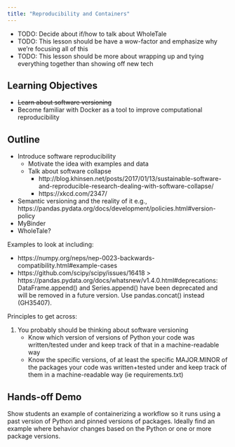 ```yaml
---
title: "Reproducibility and Containers"
---
```


- TODO: Decide about if/how to talk about WholeTale
- TODO: This lesson should be have a wow-factor and emphasize why we're focusing all of this
- TODO: This lesson should be more about wrapping up and tying everything together than showing off new tech

## Learning Objectives

- ~~Learn about software versioning~~
- Become familiar with Docker as a tool to improve computational reproducibility

## Outline

- Introduce software reproducibility
    - Motivate the idea with examples and data
    - Talk about software collapse
        - http://blog.khinsen.net/posts/2017/01/13/sustainable-software-and-reproducible-research-dealing-with-software-collapse/
        - https://xkcd.com/2347/
- Semantic versioning and the reality of it
    e.g., https://pandas.pydata.org/docs/development/policies.html#version-policy
- MyBinder
- WholeTale?

Examples to look at including:

- https://numpy.org/neps/nep-0023-backwards-compatibility.html#example-cases
- https://github.com/scipy/scipy/issues/16418
> https://pandas.pydata.org/docs/whatsnew/v1.4.0.html#deprecations: DataFrame.append() and Series.append() have been deprecated and will be removed in a future version. Use pandas.concat() instead (GH35407).

Principles to get across:

1. You probably should be thinking about software versioning
    - Know which version of versions of Python your code was written/tested under and keep track of that in a machine-readable way
    - Know the specific versions, of at least the specific MAJOR.MINOR of the packages your code was written+tested under and keep track of them in a machine-readable way (ie requirements.txt)

## Hands-off Demo

Show students an example of containerizing a workflow so it runs using a past version of Python and pinned versions of packages.
Ideally find an example where behavior changes based on the Python or one or more package versions.
